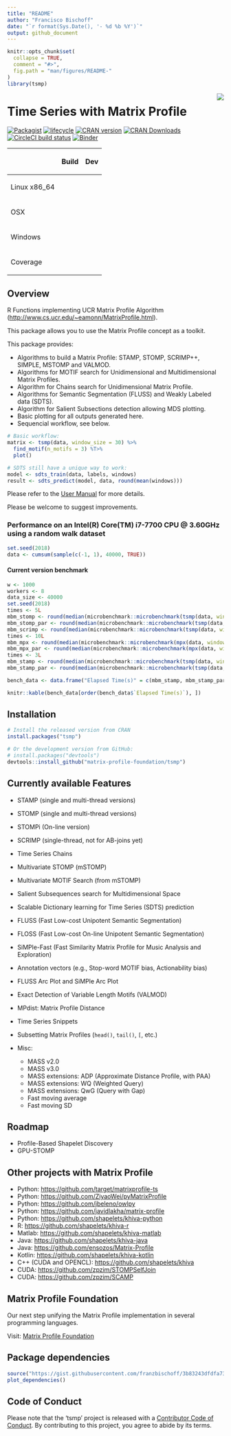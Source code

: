 ```yaml
---
title: "README"
author: "Francisco Bischoff"
date: "`r format(Sys.Date(), '- %d %b %Y')`"
output: github_document
---
```


<!-- README.md is generated from README.Rmd. Please edit that file -->

```r
knitr::opts_chunk$set(
  collapse = TRUE,
  comment = "#>",
  fig.path = "man/figures/README-"
)
library(tsmp)
```

<img src="man/figures/logo.png" align="right" style="float:right;"/>

# Time Series with Matrix Profile

<!-- badges: start -->

[![Packagist](https://img.shields.io/badge/License-Apache--2.0-brightgreen.svg)](https://choosealicense.com/licenses/apache-2.0/) [![lifecycle](https://img.shields.io/badge/lifecycle-stable-brightgreen.svg)](https://www.tidyverse.org/lifecycle/#stable) [![CRAN version](http://www.r-pkg.org/badges/version/tsmp)](https://cran.r-project.org/package=tsmp) [![CRAN Downloads](https://cranlogs.r-pkg.org/badges/tsmp)](https://cran.r-project.org/package=tsmp) [![CircleCI build status](https://circleci.com/gh/matrix-profile-foundation/tsmp.svg?style=svg)](https://circleci.com/gh/matrix-profile-foundation/tsmp)
[![Binder](https://mybinder.org/badge_logo.svg)](https://mybinder.org/v2/gh/matrix-profile-foundation/tsmp/master) <!-- badges: end -->

<table><thead><tr class="header"><th><p></p></th><th><p>Build</p><p>
</p></th><th><p>Dev</p><p>
</p></th></tr></thead><tbody><tr class="odd"><td><p>Linux x86_64</p></td><td><p>
</p></td><td></td></tr><tr class="even"><td><p>OSX</p></td><td><p>
</p></td><td></td></tr><tr class="odd"><td><p>Windows</p></td><td><p>
</p></td><td></td></tr><tr class="even"><td><p>Coverage</p></td><td><p>
</p></td><td></td></tr></tbody></table>

## Overview

R Functions implementing UCR Matrix Profile Algorithm (<http://www.cs.ucr.edu/~eamonn/MatrixProfile.html>).

This package allows you to use the Matrix Profile concept as a toolkit.

This package provides:

-   Algorithms to build a Matrix Profile: STAMP, STOMP, SCRIMP++, SIMPLE, MSTOMP and VALMOD.
-   Algorithms for MOTIF search for Unidimensional and Multidimensional Matrix Profiles.
-   Algorithm for Chains search for Unidimensional Matrix Profile.
-   Algorithms for Semantic Segmentation (FLUSS) and Weakly Labeled data (SDTS).
-   Algorithm for Salient Subsections detection allowing MDS plotting.
-   Basic plotting for all outputs generated here.
-   Sequencial workflow, see below.

```r
# Basic workflow:
matrix <- tsmp(data, window_size = 30) %>%
  find_motif(n_motifs = 3) %T>%
  plot()

# SDTS still have a unique way to work:
model <- sdts_train(data, labels, windows)
result <- sdts_predict(model, data, round(mean(windows)))
```

Please refer to the [User Manual](https://matrix-profile-foundation.github.io/tsmp/reference/) for more details.

Please be welcome to suggest improvements.

### Performance on an Intel(R) Core(TM) i7-7700 CPU \@ 3.60GHz using a random walk dataset

```r
set.seed(2018)
data <- cumsum(sample(c(-1, 1), 40000, TRUE))
```

#### Current version benchmark

```r
w <- 1000
workers <- 8
data_size <- 40000
set.seed(2018)
times <- 5L
mbm_stomp <- round(median(microbenchmark::microbenchmark(tsmp(data, window_size = w, mode = "stomp", verbose = 0), times = times, setup = (data <- cumsum(sample(c(-1, 1), data_size, TRUE))))$time) / 10^9, 2)
mbm_stomp_par <- round(median(microbenchmark::microbenchmark(tsmp(data, window_size = w, mode = "stomp", n_workers = workers, verbose = 0), times = times, setup = (data <- cumsum(sample(c(-1, 1), data_size, TRUE))))$time) / 10^9, 2)
mbm_scrimp <- round(median(microbenchmark::microbenchmark(tsmp(data, window_size = w, mode = "scrimp", verbose = 0), times = times, setup = (data <- cumsum(sample(c(-1, 1), data_size, TRUE))))$time) / 10^9, 2)
times <- 10L
mbm_mpx <- round(median(microbenchmark::microbenchmark(mpx(data, window_size = w), times = times, setup = (data <- cumsum(sample(c(-1, 1), data_size, TRUE))))$time) / 10^9, 2)
mbm_mpx_par <- round(median(microbenchmark::microbenchmark(mpx(data, window_size = w, n_workers = workers), times = times, setup = (data <- cumsum(sample(c(-1, 1), data_size, TRUE))))$time) / 10^9, 2)
times <- 3L
mbm_stamp <- round(median(microbenchmark::microbenchmark(tsmp(data, window_size = w, mode = "stamp", verbose = 0), times = times, setup = (data <- cumsum(sample(c(-1, 1), data_size, TRUE))))$time) / 10^9, 2)
mbm_stamp_par <- round(median(microbenchmark::microbenchmark(tsmp(data, window_size = w, mode = "stamp", n_workers = workers, verbose = 0), times = times, setup = (data <- cumsum(sample(c(-1, 1), data_size, TRUE))))$time) / 10^9, 2)
```

```r
bench_data <- data.frame("Elapsed Time(s)" = c(mbm_stamp, mbm_stamp_par, mbm_stomp, mbm_stomp_par, mbm_scrimp, mbm_mpx, mbm_mpx_par), "Data Size" = data_size, "Window Size" = w, Threads = c(1, workers, 1, workers, 1, 1, workers), Lang = c("R", "R", "R", "R", "R", "Rcpp", "Rcpp"), row.names = c("`stamp`", "`stamp_par`", "`stomp`", "`stomp_par`", "`scrimp`", "`mpx`", "`mpx_par`"), check.names = FALSE)

knitr::kable(bench_data[order(bench_data$`Elapsed Time(s)`), ])
```

## Installation

```r
# Install the released version from CRAN
install.packages("tsmp")

# Or the development version from GitHub:
# install.packages("devtools")
devtools::install_github("matrix-profile-foundation/tsmp")
```

## Currently available Features

-   STAMP (single and multi-thread versions)

-   STOMP (single and multi-thread versions)

-   STOMPi (On-line version)

-   SCRIMP (single-thread, not for AB-joins yet)

-   Time Series Chains

-   Multivariate STOMP (mSTOMP)

-   Multivariate MOTIF Search (from mSTOMP)

-   Salient Subsequences search for Multidimensional Space

-   Scalable Dictionary learning for Time Series (SDTS) prediction

-   FLUSS (Fast Low-cost Unipotent Semantic Segmentation)

-   FLOSS (Fast Low-cost On-line Unipotent Semantic Segmentation)

-   SiMPle-Fast (Fast Similarity Matrix Profile for Music Analysis and Exploration)

-   Annotation vectors (e.g., Stop-word MOTIF bias, Actionability bias)

-   FLUSS Arc Plot and SiMPle Arc Plot

-   Exact Detection of Variable Length Motifs (VALMOD)

-   MPdist: Matrix Profile Distance

-   Time Series Snippets

-   Subsetting Matrix Profiles (`head()`, `tail()`, `[`, etc.)

-   Misc:

    -   MASS v2.0
    -   MASS v3.0
    -   MASS extensions: ADP (Approximate Distance Profile, with PAA)
    -   MASS extensions: WQ (Weighted Query)
    -   MASS extensions: QwG (Query with Gap)
    -   Fast moving average
    -   Fast moving SD

## Roadmap

-   Profile-Based Shapelet Discovery
-   GPU-STOMP

## Other projects with Matrix Profile

-   Python: <https://github.com/target/matrixprofile-ts>
-   Python: <https://github.com/ZiyaoWei/pyMatrixProfile>
-   Python: <https://github.com/jbeleno/owlpy>
-   Python: <https://github.com/javidlakha/matrix-profile>
-   Python: <https://github.com/shapelets/khiva-python>
-   R: <https://github.com/shapelets/khiva-r>
-   Matlab: <https://github.com/shapelets/khiva-matlab>
-   Java: <https://github.com/shapelets/khiva-java>
-   Java: <https://github.com/ensozos/Matrix-Profile>
-   Kotlin: <https://github.com/shapelets/khiva-kotlin>
-   C++ (CUDA and OPENCL): <https://github.com/shapelets/khiva>
-   CUDA: <https://github.com/zpzim/STOMPSelfJoin>
-   CUDA: <https://github.com/zpzim/SCAMP>

## Matrix Profile Foundation

Our next step unifying the Matrix Profile implementation in several programming languages.

Visit: [Matrix Profile Foundation](https://matrixprofile.org)

## Package dependencies

```r
source("https://gist.githubusercontent.com/franzbischoff/3b83243dfdfa73e459935112f3f783e3/raw/239548243f984843b3a87d8cc82f99395a8ed26e/plot_dependencies.R")
plot_dependencies()
```

## Code of Conduct

Please note that the 'tsmp' project is released with a [Contributor Code of Conduct](https://github.com/matrix-profile-foundation/tsmp/blob/master/.github/CODE_OF_CONDUCT.md).
By contributing to this project, you agree to abide by its terms.

